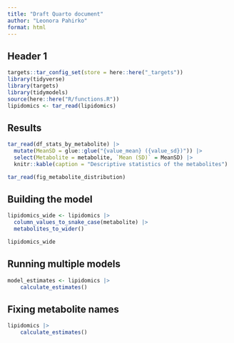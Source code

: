```yaml
---
title: "Draft Quarto document"
author: "Leonora Pahirko"
format: html
---
```


## Header 1

```r
targets::tar_config_set(store = here::here("_targets"))
library(tidyverse)
library(targets)
library(tidymodels)
source(here::here("R/functions.R"))
lipidomics <- tar_read(lipidomics)
```

## Results

```r
tar_read(df_stats_by_metabolite) |>
  mutate(MeanSD = glue::glue("{value_mean} ({value_sd})")) |>
  select(Metabolite = metabolite, `Mean (SD)` = MeanSD) |>
  knitr::kable(caption = "Descriptive statistics of the metabolites")
```

```r
tar_read(fig_metabolite_distribution)
```

## Building the model

```r
lipidomics_wide <- lipidomics |>
  column_values_to_snake_case(metabolite) |>
  metabolites_to_wider()

lipidomics_wide
```

## Running multiple models

```r
model_estimates <- lipidomics |>
    calculate_estimates()
```

## Fixing metabolite names

```r
lipidomics |>
    calculate_estimates()
```
